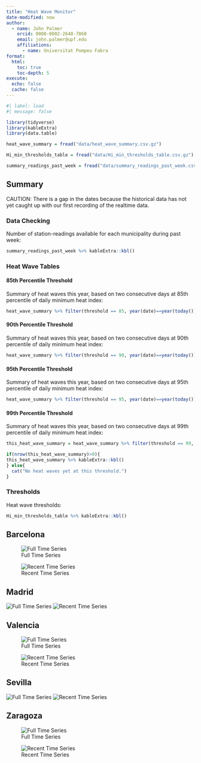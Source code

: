 ```yaml
---
title: "Heat Wave Monitor"
date-modified: now
author: 
  - name: John Palmer
    orcid: 0000-0002-2648-7860
    email: john.palmer@upf.edu
    affiliations:
      - name: Universitat Pompeu Fabra
format:
  html:
    toc: true
    toc-depth: 5
execute: 
  echo: false
  cache: false
---
```


```r
#| label: load
#| message: false

library(tidyverse)
library(kableExtra)
library(data.table)

heat_wave_summary = fread("data/heat_wave_summary.csv.gz")

Hi_min_thresholds_table = fread("data/Hi_min_thresholds_table.csv.gz")

summary_readings_past_week = fread("data/summary_readings_past_week.csv.gz")

```

## Summary

CAUTION: There is a gap in the dates because the historical data has not yet caught up with our first recording of the realtime data.

### Data Checking

Number of station-readings available for each municipality during past week:

```r

summary_readings_past_week %>% kableExtra::kbl() 

```

### Heat Wave Tables


#### 85th Percentile Threshold

Summary of heat waves this year, based on two consecutive days at 85th percentile of daily minimum heat index:

```r

heat_wave_summary %>% filter(threshold == 85, year(date)==year(today())) %>% kableExtra::kbl() 

```

#### 90th Percentile Threshold

Summary of heat waves this year, based on two consecutive days at 90th percentile of daily minimum heat index:

```r

heat_wave_summary %>% filter(threshold == 90, year(date)==year(today())) %>% kableExtra::kbl() 

```


#### 95th Percentile Threshold

Summary of heat waves this year, based on two consecutive days at 95th percentile of daily minimum heat index:

```r

heat_wave_summary %>% filter(threshold == 95, year(date)==year(today())) %>% kableExtra::kbl() 

```


#### 99th Percentile Threshold

Summary of heat waves this year, based on two consecutive days at 99th percentile of daily minimum heat index:

```r

this_heat_wave_summary = heat_wave_summary %>% filter(threshold == 99, year(date)==year(today()))

if(nrow(this_heat_wave_summary)>0){
this_heat_wave_summary %>% kableExtra::kbl() 
} else{
  cat("No heat waves yet at this threshold.")
}

```


### Thresholds

Heat wave thresholds:

```r

Hi_min_thresholds_table %>% kableExtra::kbl() 

```

## Barcelona

![Full Time Series](plots/full_timeseries_Barcelona.png)

![Recent Time Series](plots/recent_timeseries_Barcelona.png)


## Madrid

![Full Time Series](plots/full_timeseries_Madrid.png)
![Recent Time Series](plots/recent_timeseries_Madrid.png)


## Valencia

![Full Time Series](plots/full_timeseries_València.png)

![Recent Time Series](plots/recent_timeseries_València)


## Sevilla

![Full Time Series](plots/full_timeseries_Sevilla.png)
![Recent Time Series](plots/recent_timeseries_Sevilla.png)


## Zaragoza

![Full Time Series](plots/full_timeseries_Zaragoza.png)

![Recent Time Series](plots/recent_timeseries_Zaragoza.png)
